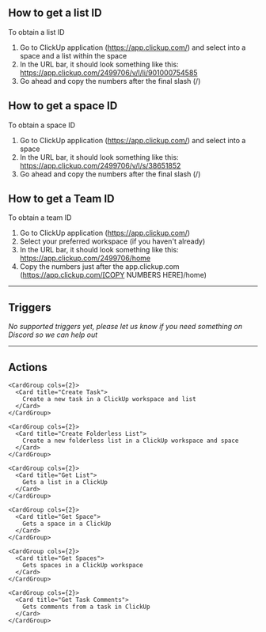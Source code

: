 ## How to get a list ID

To obtain a list ID

1. Go to ClickUp application (https://app.clickup.com/) and select into a space and a list within the space
2. In the URL bar, it should look something like this: https://app.clickup.com/2499706/v/l/li/901000754585
3. Go ahead and copy the numbers after the final slash (/)

## How to get a space ID

To obtain a space ID

1. Go to ClickUp application (https://app.clickup.com/) and select into a space
2. In the URL bar, it should look something like this: https://app.clickup.com/2499706/v/l/s/38651852
3. Go ahead and copy the numbers after the final slash (/)

## How to get a Team ID

To obtain a team ID

1. Go to ClickUp application (https://app.clickup.com/)
2. Select your preferred workspace (if you haven't already)
2. In the URL bar, it should look something like this: https://app.clickup.com/2499706/home
3. Copy the numbers just after the app.clickup.com (https://app.clickup.com/[COPY NUMBERS HERE]/home)

---

## Triggers

*No supported triggers yet, please let us know if you need something on Discord so we can help out* 


---

## Actions


    <CardGroup cols={2}>
      <Card title="Create Task">
        Create a new task in a ClickUp workspace and list
      </Card>
    </CardGroup>
    
    <CardGroup cols={2}>
      <Card title="Create Folderless List">
        Create a new folderless list in a ClickUp workspace and space
      </Card>
    </CardGroup>
    
    <CardGroup cols={2}>
      <Card title="Get List">
        Gets a list in a ClickUp
      </Card>
    </CardGroup>
    
    <CardGroup cols={2}>
      <Card title="Get Space">
        Gets a space in a ClickUp
      </Card>
    </CardGroup>
    
    <CardGroup cols={2}>
      <Card title="Get Spaces">
        Gets spaces in a ClickUp workspace
      </Card>
    </CardGroup>
    
    <CardGroup cols={2}>
      <Card title="Get Task Comments">
        Gets comments from a task in ClickUp
      </Card>
    </CardGroup>
    
